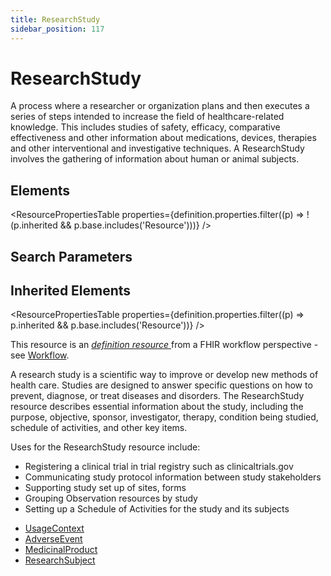 ```yaml
---
title: ResearchStudy
sidebar_position: 117
---
```



# ResearchStudy

A process where a researcher or organization plans and then executes a series of steps intended to increase the field of healthcare-related knowledge. This includes studies of safety, efficacy, comparative effectiveness and other information about medications, devices, therapies and other interventional and investigative techniques. A <Link to="/docs/api/fhir/resources/researchstudy">ResearchStudy</Link> involves the gathering of information about human or animal subjects.

<Tabs queryString="section">
  <TabItem value="schema" label="Schema" default>

## Elements

<ResourcePropertiesTable
  properties={definition.properties.filter((p) => !(p.inherited && p.base.includes('Resource')))}
/>

## Search Parameters

<SearchParamsTable searchParams={definition.searchParameters} />

## Inherited Elements

<ResourcePropertiesTable properties={definition.properties.filter((p) => p.inherited && p.base.includes('Resource'))} />

  </TabItem>
  <TabItem value="usage" label="Usage">
<div> <a name="scope"></a> <p>This resource is an <a href="https://www.hl7.org/fhir/workflow.html#definition">         <em>definition resource</em>       </a> from a FHIR workflow perspective - see <a href="https://www.hl7.org/fhir/workflow.html">Workflow</a>.</p>     <p>A research study is a scientific way to improve or develop new methods of health care. Studies are designed to answer specific questions on how to prevent, diagnose, or treat diseases and disorders. The <Link to="/docs/api/fhir/resources/researchstudy">ResearchStudy</Link> resource describes essential information about the study, including the purpose, objective, sponsor, investigator, therapy, condition being studied, schedule of activities, and other key items.</p>     <p>Uses for the <Link to="/docs/api/fhir/resources/researchstudy">ResearchStudy</Link> resource include:</p>     <ul>       <li>Registering a clinical trial in trial registry such as clinicaltrials.gov       </li>       <li>Communicating study protocol information between study stakeholders       </li>       <li>Supporting study set up of sites, forms   </li>       <li>Grouping <Link to="/docs/api/fhir/resources/observation">Observation</Link> resources by study       </li>       <li>Setting up a <Link to="/docs/api/fhir/resources/schedule">Schedule</Link> of Activities for the study and its subjects   </li>       </ul> </div>
  </TabItem>

  <TabItem value="referencedBy" label="Referenced By">
<ul><li><a href="https://www.hl7.org/fhir/metadatatypes.html#UsageContext">UsageContext</a></li>
<li><a href="/docs/api/fhir/resources/adverseevent">AdverseEvent</a></li>
<li><a href="/docs/api/fhir/resources/medicinalproduct">MedicinalProduct</a></li>
<li><a href="/docs/api/fhir/resources/researchsubject">ResearchSubject</a></li></ul>
  </TabItem>
</Tabs>
